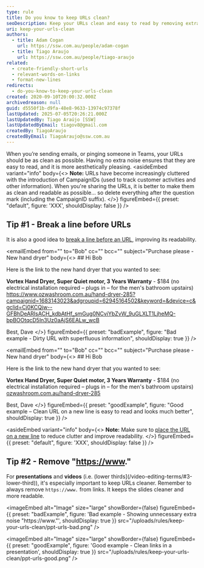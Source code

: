 ```yaml
---
type: rule
title: Do you know to keep URLs clean?
seoDescription: Keep your URLs clean and easy to read by removing extra noise, such as CampaignIDs, and breaking lines before long URLs.
uri: keep-your-urls-clean
authors:
  - title: Adam Cogan
    url: https://ssw.com.au/people/adam-cogan
  - title: Tiago Araujo
    url: https://ssw.com.au/people/tiago-araujo
related:
  - create-friendly-short-urls
  - relevant-words-on-links
  - format-new-lines
redirects:
  - do-you-know-to-keep-your-urls-clean
created: 2020-09-10T20:00:32.000Z
archivedreason: null
guid: d5550f1b-d9fa-48e8-9633-13974c97378f
lastUpdated: 2025-07-05T20:26:21.000Z
lastUpdatedBy: Tiago Araújo [SSW]
lastUpdatedByEmail: tiagov8@gmail.com
createdBy: TiagoAraujo
createdByEmail: TiagoAraujo@ssw.com.au
---
```


When you’re sending emails, or pinging someone in Teams, your URLs should be as clean as possible. Having no extra noise ensures that they are easy to read, and it is more aesthetically pleasing.
<asideEmbed
  variant="info"
  body={<>
    **Note:** URLs have become increasingly cluttered with the introduction of CampaignIDs (used to track customer activities and other information). When you're sharing the URLs, it is better to make them as clean and readable as possible... so delete everything after the question mark (including the CampaignID suffix).
  </>}
  figureEmbed={{
    preset: "default",
    figure: 'XXX',
    shouldDisplay: false
  }}
/>

## Tip #1 - Break a line before URLs

It is also a good idea to [break a line before an URL](/format-new-lines/#urls), improving its readability.

<emailEmbed
  from=""
  to="Bob"
  cc=""
  bcc=""
  subject="Purchase please - New hand dryer"
  body={<>
    ## Hi Bob

Here is the link to the new hand dryer that you wanted to see:

**Vortex Hand Dryer, Super Quiet motor, 3 Years Warranty** - $184
(no electrical installation required – plugs in – for the men's bathroom upstairs) <https://www.ozwashroom.com.au/hand-dryer-285?campaignid=1683143023&adgroupid=62945164502&keyword=&device=c&gclid=Cj0KCQjw--GFBhDeARIsACH_kdbAtHf_smGug0NCviYbZvW_9uGLXLT1LjheMQ-bpBOOtqcD5ln3Uz0aAjS6EALw_wcB>

Best,
Dave
  </>}
  figureEmbed={{
    preset: "badExample",
    figure: "Bad example - Dirty URL with superfluous information",
    shouldDisplay: true
  }}
/>

<emailEmbed
  from=""
  to="Bob"
  cc=""
  bcc=""
  subject="Purchase please - New hand dryer"
  body={<>
    ## Hi Bob

Here is the link to the new hand dryer that you wanted to see:

**Vortex Hand Dryer, Super Quiet motor, 3 Years Warranty** - $184
(no electrical installation required – plugs in – for the men's bathroom upstairs)
[ozwashroom.com.au/hand-dryer-285](https://www.ozwashroom.com.au/hand-dryer-285)

Best,
Dave
  </>}
  figureEmbed={{
    preset: "goodExample",
    figure: "Good example – Clean URL on a new line is easy to read and looks much better",
    shouldDisplay: true
  }}
/>

<asideEmbed
  variant="info"
  body={<>
    **Note:** Make sure to [place the URL on a new line](/format-new-lines/#urls) to reduce clutter and improve readability.
  </>}
  figureEmbed={{
    preset: "default",
    figure: 'XXX',
    shouldDisplay: false
  }}
/>

## Tip #2 - Remove "<https://www>."

For **presentations** and **videos** (i.e. (lower thirds](/video-editing-terms/#3-lower-third)), it's especially important to keep URLs cleaner. Remember to always remove `https://www.` from links. It keeps the slides cleaner and more readable.

<imageEmbed
  alt="Image"
  size="large"
  showBorder={false}
  figureEmbed={{
    preset: "badExample",
    figure: 'Bad example - Showing unnecessary extra noise "https://www."',
    shouldDisplay: true
  }}
  src="/uploads/rules/keep-your-urls-clean/ppt-urls-bad.png"
/>

<imageEmbed
  alt="Image"
  size="large"
  showBorder={false}
  figureEmbed={{
    preset: "goodExample",
    figure: 'Good example - Clean links in a presentation',
    shouldDisplay: true
  }}
  src="/uploads/rules/keep-your-urls-clean/ppt-urls-good.png"
/>
